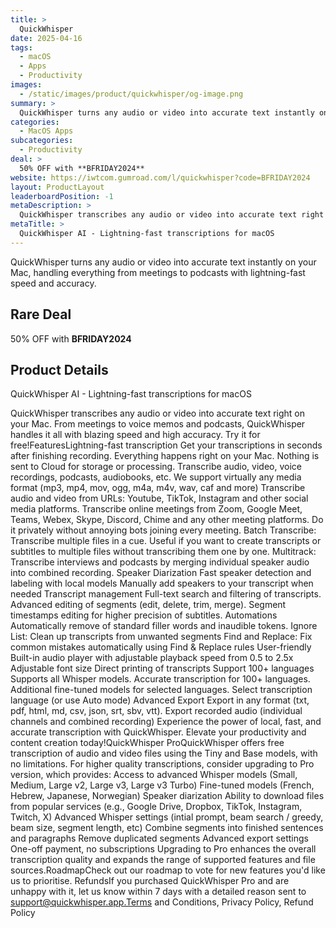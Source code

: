 ```yaml
---
title: >
  QuickWhisper
date: 2025-04-16
tags:
  - macOS
  - Apps
  - Productivity
images:
  - /static/images/product/quickwhisper/og-image.png
summary: >
  QuickWhisper turns any audio or video into accurate text instantly on your Mac, handling everything from meetings to podcasts with lightning-fast speed and accuracy.
categories:
  - MacOS Apps
subcategories:
  - Productivity
deal: >
  50% OFF with **BFRIDAY2024**
website: https://iwtcom.gumroad.com/l/quickwhisper?code=BFRIDAY2024
layout: ProductLayout
leaderboardPosition: -1
metaDescription: >
  QuickWhisper transcribes any audio or video into accurate text right on your Mac. From meetings to voice memos and podcasts, QuickWhisper handles it all with blazing speed and high accuracy. Try it for free!FeaturesLightning-fast transcription Get your transcriptions in seconds after finishing recording. Everything happens right on your Mac. Nothing is sent to Cloud for storage or processing. Transcribe audio, video, voice recordings, podcasts, audiobooks, etc. We support virtually any media format (mp3, mp4, mov, ogg, m4a, m4v, wav, caf and more) Transcribe audio and video from URLs: Youtube, TikTok, Instagram and other social media platforms. Transcribe online meetings from Zoom, Google Meet, Teams, Webex, Skype, Discord, Chime and any other meeting platforms. Do it privately without annoying bots joining every meeting. Batch Transcribe: Transcribe multiple files in a cue. Useful if you want to create transcripts or subtitles to multiple files without transcribing them one by one. Multitrack: Transcribe interviews and podcasts by merging individual speaker audio into combined recording. Speaker Diarization Fast speaker detection and labeling with local models Manually add speakers to your transcript when needed Transcript management Full-text search and filtering of transcripts. Advanced editing of segments (edit, delete, trim, merge). Segment timestamps editing for higher precision of subtitles. Automations Automatically remove of standard filler words and inaudible tokens. Ignore List: Clean up transcripts from unwanted segments Find and Replace: Fix common mistakes automatically using Find &amp; Replace rules User-friendly Built-in audio player with adjustable playback speed from 0.5 to 2.5x Adjustable font size Direct printing of transcripts Support 100+ languages Supports all Whisper models. Accurate transcription for 100+ languages. Additional fine-tuned models for selected languages. Select transcription language (or use Auto mode) Advanced Export Export in any format (txt, pdf, html, md, csv, json, srt, sbv, vtt). Export recorded audio (individual channels and combined recording) Experience the power of local, fast, and accurate transcription with QuickWhisper. Elevate your productivity and content creation today!QuickWhisper ProQuickWhisper offers free transcription of audio and video files using the Tiny and Base models, with no limitations. For higher quality transcriptions, consider upgrading to Pro version, which provides: Access to advanced Whisper models (Small, Medium, Large v2, Large v3, Large v3 Turbo) Fine-tuned models (French, Hebrew, Japanese, Norwegian) Speaker diarization Ability to download files from popular services (e.g., Google Drive, Dropbox, TikTok, Instagram, Twitch, X) Advanced Whisper settings (intial prompt, beam search / greedy, beam size, segment length, etc) Combine segments into finished sentences and paragraphs Remove duplicated segments Advanced export settings One-off payment, no subscriptions Upgrading to Pro enhances the overall transcription quality and expands the range of supported features and file sources.RoadmapCheck out our roadmap to vote for new features you'd like us to prioritise. RefundsIf you purchased QuickWhisper Pro and are unhappy with it, let us know within 7 days with a detailed reason sent to support@quickwhisper.app.Terms and Conditions, Privacy Policy, Refund Policy
metaTitle: >
  QuickWhisper AI - Lightning-fast transcriptions for macOS
---
```

QuickWhisper turns any audio or video into accurate text instantly on your Mac, handling everything from meetings to podcasts with lightning-fast speed and accuracy.

## Rare Deal

50% OFF with **BFRIDAY2024**

## Product Details

QuickWhisper AI - Lightning-fast transcriptions for macOS

QuickWhisper transcribes any audio or video into accurate text right on your Mac. From meetings to voice memos and podcasts, QuickWhisper handles it all with blazing speed and high accuracy. Try it for free!FeaturesLightning-fast transcription Get your transcriptions in seconds after finishing recording. Everything happens right on your Mac. Nothing is sent to Cloud for storage or processing. Transcribe audio, video, voice recordings, podcasts, audiobooks, etc. We support virtually any media format (mp3, mp4, mov, ogg, m4a, m4v, wav, caf and more) Transcribe audio and video from URLs: Youtube, TikTok, Instagram and other social media platforms. Transcribe online meetings from Zoom, Google Meet, Teams, Webex, Skype, Discord, Chime and any other meeting platforms. Do it privately without annoying bots joining every meeting. Batch Transcribe: Transcribe multiple files in a cue. Useful if you want to create transcripts or subtitles to multiple files without transcribing them one by one. Multitrack: Transcribe interviews and podcasts by merging individual speaker audio into combined recording. Speaker Diarization Fast speaker detection and labeling with local models Manually add speakers to your transcript when needed Transcript management Full-text search and filtering of transcripts. Advanced editing of segments (edit, delete, trim, merge). Segment timestamps editing for higher precision of subtitles. Automations Automatically remove of standard filler words and inaudible tokens. Ignore List: Clean up transcripts from unwanted segments Find and Replace: Fix common mistakes automatically using Find &amp; Replace rules User-friendly Built-in audio player with adjustable playback speed from 0.5 to 2.5x Adjustable font size Direct printing of transcripts Support 100+ languages Supports all Whisper models. Accurate transcription for 100+ languages. Additional fine-tuned models for selected languages. Select transcription language (or use Auto mode) Advanced Export Export in any format (txt, pdf, html, md, csv, json, srt, sbv, vtt). Export recorded audio (individual channels and combined recording) Experience the power of local, fast, and accurate transcription with QuickWhisper. Elevate your productivity and content creation today!QuickWhisper ProQuickWhisper offers free transcription of audio and video files using the Tiny and Base models, with no limitations. For higher quality transcriptions, consider upgrading to Pro version, which provides: Access to advanced Whisper models (Small, Medium, Large v2, Large v3, Large v3 Turbo) Fine-tuned models (French, Hebrew, Japanese, Norwegian) Speaker diarization Ability to download files from popular services (e.g., Google Drive, Dropbox, TikTok, Instagram, Twitch, X) Advanced Whisper settings (intial prompt, beam search / greedy, beam size, segment length, etc) Combine segments into finished sentences and paragraphs Remove duplicated segments Advanced export settings One-off payment, no subscriptions Upgrading to Pro enhances the overall transcription quality and expands the range of supported features and file sources.RoadmapCheck out our roadmap to vote for new features you'd like us to prioritise. RefundsIf you purchased QuickWhisper Pro and are unhappy with it, let us know within 7 days with a detailed reason sent to support@quickwhisper.app.Terms and Conditions, Privacy Policy, Refund Policy
